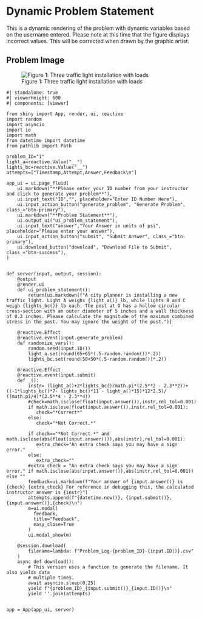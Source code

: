# Dynamic Problem Statement {.unnumbered}

This is a dynamic rendering of the problem with dynamic variables based on the username entered. Please note at this time that the figure displays incorrect values. This will be corrected when drawn by the graphic artist.


## Problem Image

![Figure 1: Three traffic light installation with loads](images/stoplights.png){fig-alt="Picture with three distinct traffic lights oriented along the same horizontal beam. Moving from left to right of the image, the first light A is at the end of the beam, the second light B is 4 ft from A, the third light C is 4 ft from light B, and light C is 7 ft from where the horizontal beam meets the vertical post (called post O). The free body diagram includes a downforce force acting on light A with a value of 65 pounds, a downward force acting on light B with a value of 50 points, a downward force acting on light C with a value of 50 pounds, and a reaction Moment M and Force N at the post at O."}

```shinylive-python
#| standalone: true
#| viewerHeight: 600
#| components: [viewer]

from shiny import App, render, ui, reactive
import random
import asyncio
import io
import math
from datetime import datetime
from pathlib import Path

problem_ID="1"
light_a=reactive.Value("__")
lights_bc=reactive.Value("__")
attempts=["Timestamp,Attempt,Answer,Feedback\n"]

app_ui = ui.page_fluid(
    ui.markdown("**Please enter your ID number from your instructor and click to generate your problem**"),
    ui.input_text("ID","", placeholder="Enter ID Number Here"),
    ui.input_action_button("generate_problem", "Generate Problem", class_="btn-primary"),
    ui.markdown("**Problem Statement**"),
    ui.output_ui("ui_problem_statement"),
    ui.input_text("answer","Your Answer in units of psi", placeholder="Please enter your answer"),
    ui.input_action_button("submit", "Submit Answer", class_="btn-primary"),
    ui.download_button("download", "Download File to Submit", class_="btn-success"),
)


def server(input, output, session):
    @output
    @render.ui
    def ui_problem_statement():
        return[ui.markdown(f"A city planner is installing a new traffic light. Light A weighs {light_a()} lb, while lights B and C weigh {lights_bc()} lb each. The post at O has a hollow circular cross-section with an outer diameter of 5 inches and a wall thickness of 0.2 inches. Please calculate the magnitude of the maximum combined stress in the post. You may ignore the weight of the post.")]
    
    @reactive.Effect
    @reactive.event(input.generate_problem)
    def randomize_vars():
        random.seed(input.ID())
        light_a.set(round(65+65*(.5-random.random())*.2))
        lights_bc.set(round(50+50*(.5-random.random())*.2))

    @reactive.Effect
    @reactive.event(input.submit)
    def _():
        instr= (light_a()+2*lights_bc()/math.pi*(2.5**2 - 2.3**2))+ ((-1*lights_bc()*7- lights_bc()*11 - light_a()*15)*12*2.5)/ ((math.pi/4)*(2.5**4 - 2.3**4))
        #check=math.isclose(float(input.answer()),instr,rel_tol=0.001)
        if math.isclose(float(input.answer()),instr,rel_tol=0.001):
           check="*Correct*"
        else:
           check="*Not Correct.*"
        
        if check=="*Not Correct.*" and math.isclose(abs(float(input.answer())),abs(instr),rel_tol=0.001):
           extra_check="An extra check says you may have a sign error."
        else:
           extra_check=""
        #extra_check = "An extra check says you may have a sign error." if math.isclose(abs(input.answer()),abs(instr,rel_tol=0.001)) else ""
        feedback=ui.markdown(f"Your answer of {input.answer()} is {check} {extra_check} For reference in debugging this, the calculated instructor answer is {instr}")
        attempts.append(f"{datetime.now()}, {input.submit()},{input.answer()},{check}\n")
        m=ui.modal(
          feedback,
          title="Feedback",
          easy_close=True
        )
        ui.modal_show(m)
        
    @session.download(
        filename=lambda: f"Problem_Log-{problem_ID}-{input.ID()}.csv"
    )
    async def download():
        # This version uses a function to generate the filename. It also yields data
        # multiple times.
        await asyncio.sleep(0.25)
        yield f"{problem_ID}_{input.submit()}_{input.ID()}\n"
        yield ''.join(attempts)
           

app = App(app_ui, server)

```
